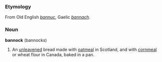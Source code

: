 ===Etymology===
From Old English ''[[bannuc]]'', Gaelic ''[[bannach]]''.

===Noun===
'''bannock''' (bannocks)

#An [[unleavened]] bread made with [[oatmeal]] in Scotland, and with [[cornmeal]] or wheat flour in Canada, baked in a pan.